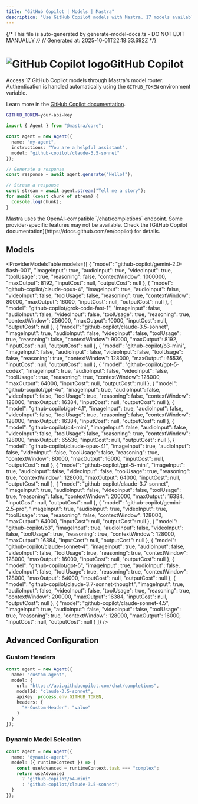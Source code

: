 ```yaml
---
title: "GitHub Copilot | Models | Mastra"
description: "Use GitHub Copilot models with Mastra. 17 models available."
---
```


{/* This file is auto-generated by generate-model-docs.ts - DO NOT EDIT MANUALLY */}
{/* Generated at: 2025-10-01T22:18:33.692Z */}



# <img src="https://models.dev/logos/github-copilot.svg" alt="GitHub Copilot logo" className="inline w-8 h-8 mr-2 align-middle dark:invert dark:brightness-0 dark:contrast-200" />GitHub Copilot

Access 17 GitHub Copilot models through Mastra's model router. Authentication is handled automatically using the `GITHUB_TOKEN` environment variable.

Learn more in the [GitHub Copilot documentation](https://docs.github.com/en/copilot).

```bash
GITHUB_TOKEN=your-api-key
```

```typescript
import { Agent } from "@mastra/core";

const agent = new Agent({
  name: "my-agent",
  instructions: "You are a helpful assistant",
  model: "github-copilot/claude-3.5-sonnet"
});

// Generate a response
const response = await agent.generate("Hello!");

// Stream a response
const stream = await agent.stream("Tell me a story");
for await (const chunk of stream) {
  console.log(chunk);
}
```

<Callout type="info">
Mastra uses the OpenAI-compatible `/chat/completions` endpoint. Some provider-specific features may not be available. Check the [GitHub Copilot documentation](https://docs.github.com/en/copilot) for details.
</Callout>

## Models

<ProviderModelsTable 
  models={[
  {
    "model": "github-copilot/gemini-2.0-flash-001",
    "imageInput": true,
    "audioInput": true,
    "videoInput": true,
    "toolUsage": true,
    "reasoning": false,
    "contextWindow": 1000000,
    "maxOutput": 8192,
    "inputCost": null,
    "outputCost": null
  },
  {
    "model": "github-copilot/claude-opus-4",
    "imageInput": true,
    "audioInput": false,
    "videoInput": false,
    "toolUsage": false,
    "reasoning": true,
    "contextWindow": 80000,
    "maxOutput": 16000,
    "inputCost": null,
    "outputCost": null
  },
  {
    "model": "github-copilot/grok-code-fast-1",
    "imageInput": false,
    "audioInput": false,
    "videoInput": false,
    "toolUsage": true,
    "reasoning": true,
    "contextWindow": 256000,
    "maxOutput": 10000,
    "inputCost": null,
    "outputCost": null
  },
  {
    "model": "github-copilot/claude-3.5-sonnet",
    "imageInput": true,
    "audioInput": false,
    "videoInput": false,
    "toolUsage": true,
    "reasoning": false,
    "contextWindow": 90000,
    "maxOutput": 8192,
    "inputCost": null,
    "outputCost": null
  },
  {
    "model": "github-copilot/o3-mini",
    "imageInput": false,
    "audioInput": false,
    "videoInput": false,
    "toolUsage": false,
    "reasoning": true,
    "contextWindow": 128000,
    "maxOutput": 65536,
    "inputCost": null,
    "outputCost": null
  },
  {
    "model": "github-copilot/gpt-5-codex",
    "imageInput": true,
    "audioInput": false,
    "videoInput": false,
    "toolUsage": true,
    "reasoning": true,
    "contextWindow": 128000,
    "maxOutput": 64000,
    "inputCost": null,
    "outputCost": null
  },
  {
    "model": "github-copilot/gpt-4o",
    "imageInput": true,
    "audioInput": false,
    "videoInput": false,
    "toolUsage": true,
    "reasoning": false,
    "contextWindow": 128000,
    "maxOutput": 16384,
    "inputCost": null,
    "outputCost": null
  },
  {
    "model": "github-copilot/gpt-4.1",
    "imageInput": true,
    "audioInput": false,
    "videoInput": false,
    "toolUsage": true,
    "reasoning": false,
    "contextWindow": 128000,
    "maxOutput": 16384,
    "inputCost": null,
    "outputCost": null
  },
  {
    "model": "github-copilot/o4-mini",
    "imageInput": false,
    "audioInput": false,
    "videoInput": false,
    "toolUsage": false,
    "reasoning": true,
    "contextWindow": 128000,
    "maxOutput": 65536,
    "inputCost": null,
    "outputCost": null
  },
  {
    "model": "github-copilot/claude-opus-41",
    "imageInput": true,
    "audioInput": false,
    "videoInput": false,
    "toolUsage": false,
    "reasoning": true,
    "contextWindow": 80000,
    "maxOutput": 16000,
    "inputCost": null,
    "outputCost": null
  },
  {
    "model": "github-copilot/gpt-5-mini",
    "imageInput": true,
    "audioInput": false,
    "videoInput": false,
    "toolUsage": true,
    "reasoning": true,
    "contextWindow": 128000,
    "maxOutput": 64000,
    "inputCost": null,
    "outputCost": null
  },
  {
    "model": "github-copilot/claude-3.7-sonnet",
    "imageInput": true,
    "audioInput": false,
    "videoInput": false,
    "toolUsage": true,
    "reasoning": false,
    "contextWindow": 200000,
    "maxOutput": 16384,
    "inputCost": null,
    "outputCost": null
  },
  {
    "model": "github-copilot/gemini-2.5-pro",
    "imageInput": true,
    "audioInput": true,
    "videoInput": true,
    "toolUsage": true,
    "reasoning": false,
    "contextWindow": 128000,
    "maxOutput": 64000,
    "inputCost": null,
    "outputCost": null
  },
  {
    "model": "github-copilot/o3",
    "imageInput": true,
    "audioInput": false,
    "videoInput": false,
    "toolUsage": true,
    "reasoning": true,
    "contextWindow": 128000,
    "maxOutput": 16384,
    "inputCost": null,
    "outputCost": null
  },
  {
    "model": "github-copilot/claude-sonnet-4",
    "imageInput": true,
    "audioInput": false,
    "videoInput": false,
    "toolUsage": true,
    "reasoning": true,
    "contextWindow": 128000,
    "maxOutput": 16000,
    "inputCost": null,
    "outputCost": null
  },
  {
    "model": "github-copilot/gpt-5",
    "imageInput": true,
    "audioInput": false,
    "videoInput": false,
    "toolUsage": true,
    "reasoning": true,
    "contextWindow": 128000,
    "maxOutput": 64000,
    "inputCost": null,
    "outputCost": null
  },
  {
    "model": "github-copilot/claude-3.7-sonnet-thought",
    "imageInput": true,
    "audioInput": false,
    "videoInput": false,
    "toolUsage": true,
    "reasoning": true,
    "contextWindow": 200000,
    "maxOutput": 16384,
    "inputCost": null,
    "outputCost": null
  },
  {
    "model": "github-copilot/claude-sonnet-4.5",
    "imageInput": true,
    "audioInput": false,
    "videoInput": false,
    "toolUsage": true,
    "reasoning": true,
    "contextWindow": 128000,
    "maxOutput": 16000,
    "inputCost": null,
    "outputCost": null
  }
]}
/>

## Advanced Configuration

### Custom Headers

```typescript
const agent = new Agent({
  name: "custom-agent",
  model: {
    url: "https://api.githubcopilot.com/chat/completions",
    modelId: "claude-3.5-sonnet",
    apiKey: process.env.GITHUB_TOKEN,
    headers: {
      "X-Custom-Header": "value"
    }
  }
});
```

### Dynamic Model Selection

```typescript
const agent = new Agent({
  name: "dynamic-agent",
  model: ({ runtimeContext }) => {
    const useAdvanced = runtimeContext.task === "complex";
    return useAdvanced 
      ? "github-copilot/o4-mini"
      : "github-copilot/claude-3.5-sonnet";
  }
});
```
